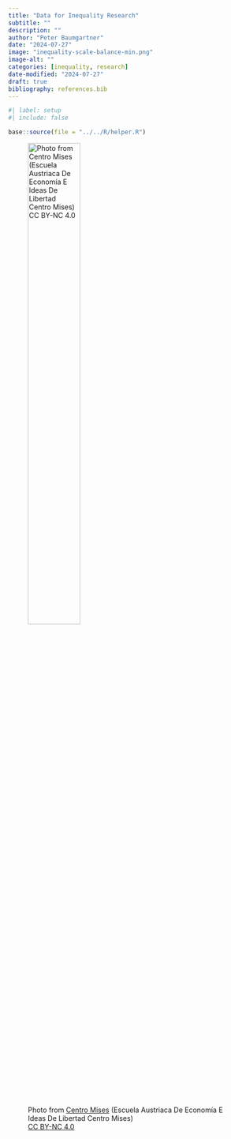 ```yaml
---
title: "Data for Inequality Research"
subtitle: ""
description: ""
author: "Peter Baumgartner"
date: "2024-07-27"
image: "inequality-scale-balance-min.png"
image-alt: ""
categories: [inequality, research]
date-modified: "2024-07-27"
draft: true
bibliography: references.bib
---
```


```r
#| label: setup
#| include: false

base::source(file = "../../R/helper.R")
```

![Photo from [Centro
Mises](https://www.mises.org.es/2015/01/la-funcion-social-de-la-desigualdad-economica/)
(Escuela Austriaca De Economía E Ideas De Libertad Centro Mises)
<br/>[CC BY-NC
4.0](https://www.creativecommons.org/licenses/by-nc/4.0/deed.en)](inequality-scale-balance-min.png){#fig-centro-mises
width="50%"}
